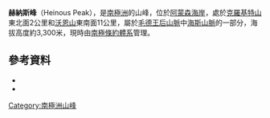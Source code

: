{{coord|85|59|S|154|55|W|source:GNIS|display=title}}

'''赫納斯峰'''（Heinous Peak），是[[南極洲|南極洲]]的山峰，位於[[阿蒙森海岸|阿蒙森海岸]]，處於[[克羅基特山|克羅基特山]]東北面2公里和[[沃恩山_(阿蒙森海岸)|沃恩山]]東南面11公里，屬於[[毛德王后山脈|毛德王后山脈]]中[[海斯山脈|海斯山脈]]的一部分，海拔高度約3,300米，現時由[[南極條約體系|南極條約體系]]管理。

==參考資料==
*{{cite gnis | type = antarid | id = 6580| name = Heinous Peak | accessdate = 2012-06-08}}
*{{usgs-gazetteer|id=6580}}

{{Antarctica-geo-stub}}
[[Category:南極洲山峰|Category:南極洲山峰]]